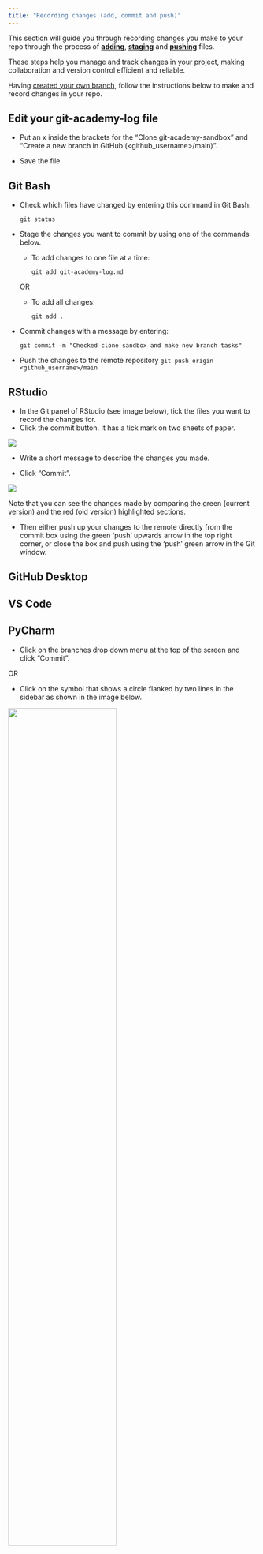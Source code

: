 ```yaml
---
title: "Recording changes (add, commit and push)"
---
```


This section will guide you through recording changes you make to your repo through the process of [**adding**](../glossary.html#add), [**staging**](../glossary.html#stage) and [**pushing**](../glossary.html#push) files. 

These steps help you manage and track changes in your project, making collaboration and version control efficient and reliable.

Having [created your own branch](making-a-branch.html), follow the instructions below to make and record changes in your repo.

::: callout-tip
## Edit your git-academy-log file

-   Put an x inside the brackets for the "Clone git-academy-sandbox" and "Create a new branch in GitHub (\<github_username\>/main)".

-   Save the file.
:::

::: panel-tabset
## Git Bash

-   Check which files have changed by entering this command in Git Bash:

    `git status`

-   Stage the changes you want to commit by using one of the commands below.

    -   To add changes to one file at a time:

        `git add git-academy-log.md`

    OR

    -   To add all changes:

        `git add .`

-   Commit changes with a message by entering:

    `git commit -m "Checked clone sandbox and make new branch tasks"`
    
- Push the changes to the remote repository 
       `git push origin <github_username>/main`


## RStudio

-   In the Git panel of RStudio (see image below), tick the files you want to record the changes for.
-   Click the commit button. It has a tick mark on two sheets of paper.

![](images/r_commit.png){fig-alt="Higlighting the Commit button and an example of ticking changes in the Git panel in RStudio."}

-   Write a short message to describe the changes you made.

-   Click "Commit".

![](images/r_commit_msg.png){fig-alt="Highlighting the commit message section and the Commit button in the RStudio: Review Changes pop up window that appears after completeing the last step."}

Note that you can see the changes made by comparing the green (current version) and the red (old version) highlighted sections.

- Then either push up your changes to the remote directly from the commit box using the green 'push' upwards arrow in the top right corner, or close the box and push using the 'push' green arrow in the Git window. 

## GitHub Desktop

## VS Code

## PyCharm

-   Click on the branches drop down menu at the top of the screen and click "Commit".

OR

-   Click on the symbol that shows a circle flanked by two lines in the sidebar as shown in the image below.

![](images/pycharm_commit.png){fig-alt="Highlighting the two ways to open the commit window." width="66%" fig-align="center"}

-   In the "Commit" pop up window, tick the files you wish to record changes for if they're not already ticked.

-   Write a short message to describe the changes you made.

-   Click "Commit".

![](images/pycharm_commit_msg.png){fig-alt="Highlighting the commit message section and the Commit button in the Commit pop up window that appears after completeing the last step."}

-   Push the committed changes to the remote repository by clicking the "Push" button in the top-right corner of the PyCharm window.

:::
